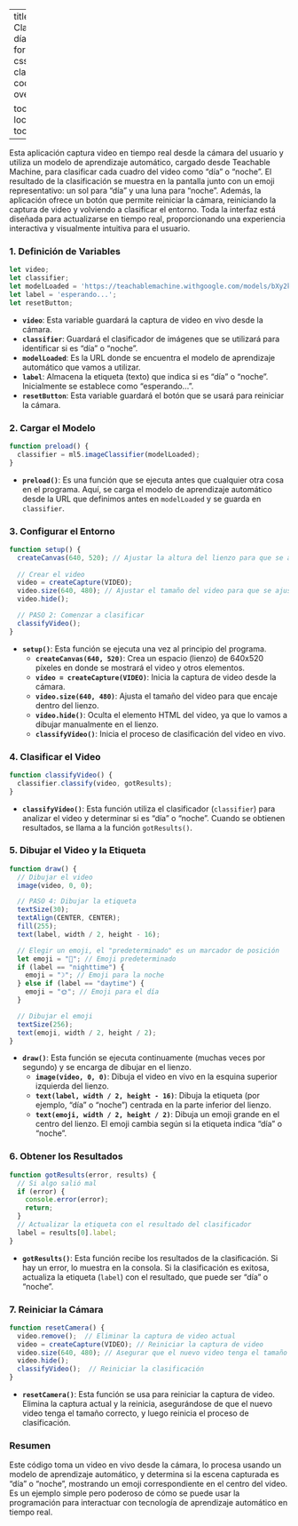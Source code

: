  
---
title: "Código Clasificador día/noche"
format:
  html:
    css: clasificador.css
    code-overflow: scroll

toc: true
toc-location: right
toc-depth: 2
---
Esta aplicación captura video en tiempo real desde la cámara del usuario y utiliza un modelo de aprendizaje automático, cargado desde Teachable Machine, 
para clasificar cada cuadro del video como "día" o "noche". 
El resultado de la clasificación se muestra en la pantalla junto con un emoji representativo: un sol para "día" y una luna para "noche". 
Además, la aplicación ofrece un botón que permite reiniciar la cámara, reiniciando la captura de video y volviendo a clasificar el entorno. 
Toda la interfaz está diseñada para actualizarse en tiempo real, proporcionando una experiencia interactiva y visualmente intuitiva para el usuario.

### 1. Definición de Variables

```javascript
let video;
let classifier;
let modelLoaded = 'https://teachablemachine.withgoogle.com/models/bXy2kDNi/';
let label = 'esperando...';
let resetButton;
```

- **`video`**: Esta variable guardará la captura de video en vivo desde la cámara.
- **`classifier`**: Guardará el clasificador de imágenes que se utilizará para identificar si es "día" o "noche".
- **`modelLoaded`**: Es la URL donde se encuentra el modelo de aprendizaje automático que vamos a utilizar.
- **`label`**: Almacena la etiqueta (texto) que indica si es "día" o "noche". Inicialmente se establece como "esperando...".
- **`resetButton`**: Esta variable guardará el botón que se usará para reiniciar la cámara.

### 2. Cargar el Modelo

```javascript
function preload() {
  classifier = ml5.imageClassifier(modelLoaded);
}
```

- **`preload()`**: Es una función que se ejecuta antes que cualquier otra cosa en el programa. Aquí, se carga el modelo de aprendizaje automático desde la URL que definimos antes en `modelLoaded` y se guarda en `classifier`.

### 3. Configurar el Entorno

```javascript
function setup() {
  createCanvas(640, 520); // Ajustar la altura del lienzo para que se ajuste al video
  
  // Crear el video
  video = createCapture(VIDEO);
  video.size(640, 480); // Ajustar el tamaño del video para que se ajuste al ancho del lienzo
  video.hide();

  // PASO 2: Comenzar a clasificar
  classifyVideo();
}
```

- **`setup()`**: Esta función se ejecuta una vez al principio del programa.
  - **`createCanvas(640, 520)`**: Crea un espacio (lienzo) de 640x520 píxeles en donde se mostrará el video y otros elementos.
  - **`video = createCapture(VIDEO)`**: Inicia la captura de video desde la cámara.
  - **`video.size(640, 480)`**: Ajusta el tamaño del video para que encaje dentro del lienzo.
  - **`video.hide()`**: Oculta el elemento HTML del video, ya que lo vamos a dibujar manualmente en el lienzo.
  - **`classifyVideo()`**: Inicia el proceso de clasificación del video en vivo.

### 4. Clasificar el Video

```javascript
function classifyVideo() {
  classifier.classify(video, gotResults);
}
```

- **`classifyVideo()`**: Esta función utiliza el clasificador (`classifier`) para analizar el video y determinar si es "día" o "noche". Cuando se obtienen resultados, se llama a la función `gotResults()`.

### 5. Dibujar el Video y la Etiqueta

```javascript
function draw() {
  // Dibujar el video
  image(video, 0, 0);

  // PASO 4: Dibujar la etiqueta
  textSize(30);
  textAlign(CENTER, CENTER);
  fill(255);
  text(label, width / 2, height - 16);

  // Elegir un emoji, el "predeterminado" es un marcador de posición
  let emoji = "🫷"; // Emoji predeterminado
  if (label == "nighttime") {
    emoji = "☽"; // Emoji para la noche
  } else if (label == "daytime") {
    emoji = "🌞"; // Emoji para el día
  }

  // Dibujar el emoji
  textSize(256);
  text(emoji, width / 2, height / 2);
}
```

- **`draw()`**: Esta función se ejecuta continuamente (muchas veces por segundo) y se encarga de dibujar en el lienzo.
  - **`image(video, 0, 0)`**: Dibuja el video en vivo en la esquina superior izquierda del lienzo.
  - **`text(label, width / 2, height - 16)`**: Dibuja la etiqueta (por ejemplo, "día" o "noche") centrada en la parte inferior del lienzo.
  - **`text(emoji, width / 2, height / 2)`**: Dibuja un emoji grande en el centro del lienzo. El emoji cambia según si la etiqueta indica "día" o "noche".

### 6. Obtener los Resultados

```javascript
function gotResults(error, results) {
  // Si algo salió mal
  if (error) {
    console.error(error);
    return;
  }
  // Actualizar la etiqueta con el resultado del clasificador
  label = results[0].label;
}
```

- **`gotResults()`**: Esta función recibe los resultados de la clasificación. Si hay un error, lo muestra en la consola. Si la clasificación es exitosa, actualiza la etiqueta (`label`) con el resultado, que puede ser "día" o "noche".

### 7. Reiniciar la Cámara

```javascript
function resetCamera() {
  video.remove();  // Eliminar la captura de video actual
  video = createCapture(VIDEO); // Reiniciar la captura de video
  video.size(640, 480); // Asegurar que el nuevo video tenga el tamaño correcto
  video.hide();
  classifyVideo();  // Reiniciar la clasificación
}
```

- **`resetCamera()`**: Esta función se usa para reiniciar la captura de video. Elimina la captura actual y la reinicia, asegurándose de que el nuevo video tenga el tamaño correcto, y luego reinicia el proceso de clasificación.

### Resumen
Este código toma un video en vivo desde la cámara, lo procesa usando un modelo de aprendizaje automático, y determina si la escena capturada es "día" o "noche", mostrando un emoji correspondiente en el centro del video. Es un ejemplo simple pero poderoso de cómo se puede usar la programación para interactuar con tecnología de aprendizaje automático en tiempo real.